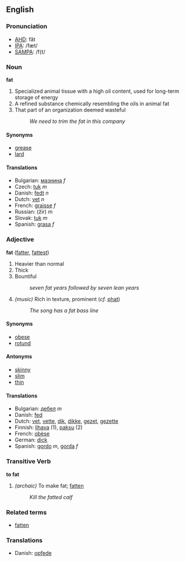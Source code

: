 ==English==

===Pronunciation===
*[[w:AHD|AHD]]: făt
*[[w:IPA|IPA]]: /fæt/
*[[w:SAMPA|SAMPA]]: /f{t/

=== Noun ===
'''fat'''

# Specialized animal tissue with a high oil content, used for long-term storage of energy
# A refined substance chemically resembling the oils in animal fat
# That part of an organization deemed wasteful
#: ''We need to trim the fat in this company''

==== Synonyms ====
*[[grease]]
*[[lard]]

==== Translations ====
*Bulgarian: [[мазнина]] ''f''
*Czech: [[tuk]]  ''m''
* Danish: [[fedt]] ''n''
*Dutch: [[vet]] ''n''
*French: [[graisse]] ''f''
*Russian: [[]] (žir) ''m''
*Slovak: [[tuk]]  ''m''
*Spanish: [[grasa]] ''f''

=== Adjective ===
'''fat''' ([[fatter]], [[fattest]])

# Heavier than normal
# Thick
# Bountiful
#: ''seven fat years followed by seven lean years''
# ''(music)'' Rich in texture, prominent (''cf.'' [[phat]])
#: ''The song has a fat bass line''

==== Synonyms ====
*[[obese]]
*[[rotund]]

==== Antonyms ====
*[[skinny]]
*[[slim]]
*[[thin]]

==== Translations ====
*Bulgarian: [[дебел]] ''m''
*Danish: [[fed]]
*Dutch: [[vet]], [[vette]], [[dik]], [[dikke]], [[gezet]], [[gezette]]
*Finnish: [[lihava]] (1), [[paksu]] (2)
*French: [[obèse]]
*German: [[dick]]
*Spanish: [[gordo]] ''m'', [[gorda]] ''f''

=== Transitive Verb===
'''to fat'''

# ''(archaic)'' To make fat; [[fatten]]
#: ''Kill the fatted calf''

=== Related terms ===
*[[fatten]]

===Translations===
* Danish: [[opfede]]